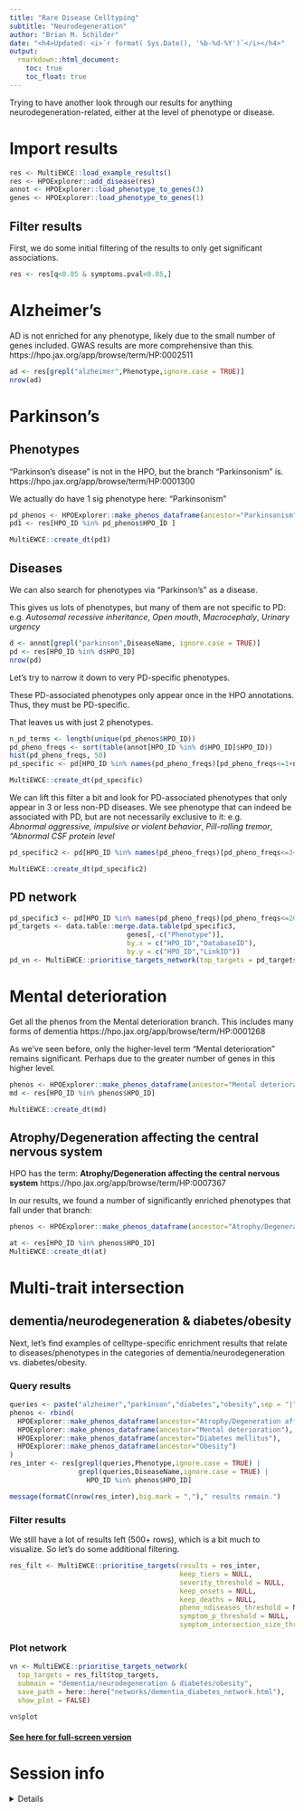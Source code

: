 ```yaml
---
title: "Rare Disease Celltyping"
subtitle: "Neurodegeneration"
author: "Brian M. Schilder"
date: "<h4>Updated: <i>`r format( Sys.Date(), '%b-%d-%Y')`</i></h4>"
output: 
  rmarkdown::html_document:
    toc: true
    toc_float: true
---
```

 

Trying to have another look through our results for anything neurodegeneration-related, either at the level of phenotype or disease.


# Import results 

```r
res <- MultiEWCE::load_example_results()
res <- HPOExplorer::add_disease(res)
annot <- HPOExplorer::load_phenotype_to_genes(3)
genes <- HPOExplorer::load_phenotype_to_genes(1)
```

## Filter results

First, we do some initial filtering of the results to only get significant associations.

```r
res <- res[q<0.05 & symptoms.pval<0.05,]
```


# Alzheimer's

AD is not enriched for any phenotype, likely due to the small number of genes included. GWAS results are more comprehensive than this.
https://hpo.jax.org/app/browse/term/HP:0002511

```r
ad <- res[grepl("alzheimer",Phenotype,ignore.case = TRUE)]
nrow(ad) 
```

# Parkinson's

## Phenotypes

"Parkinson's disease" is not in the HPO, but the branch "Parkinsonism" is.
https://hpo.jax.org/app/browse/term/HP:0001300

We actually do have 1 sig phenotype here: "Parkinsonism"

```r
pd_phenos <- HPOExplorer::make_phenos_dataframe(ancestor="Parkinsonism")
pd1 <- res[HPO_ID %in% pd_phenos$HPO_ID ]

MultiEWCE::create_dt(pd1)
```

## Diseases

We can also search for phenotypes via "Parkinson's" as a disease.

This gives us lots of phenotypes, but many of them are not specific to PD: e.g.
*Autosomal recessive inheritance*, 
*Open mouth*, 
*Macrocephaly*,	
*Urinary urgency*

```r
d <- annot[grepl("parkinson",DiseaseName, ignore.case = TRUE)]
pd <- res[HPO_ID %in% d$HPO_ID] 
nrow(pd)
```

Let's try to narrow it down to very PD-specific phenotypes.

These PD-associated phenotypes only appear once in the HPO annotations. 
Thus, they must be PD-specific.

That leaves us with just 2 phenotypes.

```r
n_pd_terms <- length(unique(pd_phenos$HPO_ID))
pd_pheno_freqs <- sort(table(annot[HPO_ID %in% d$HPO_ID]$HPO_ID))
hist(pd_pheno_freqs, 50)
pd_specific <- pd[HPO_ID %in% names(pd_pheno_freqs)[pd_pheno_freqs<=1+n_pd_terms]]

MultiEWCE::create_dt(pd_specific)
```


We can lift this filter a bit and look for PD-associated phenotypes that only appear in 3 or less non-PD diseases. We see phenotype that can indeed be associated with PD, but are not necessarily exclusive to it: e.g.  
*Abnormal aggressive, impulsive or violent behavior*, 
*Pill-rolling tremor*, 
*"Abnormal CSF protein level* 

```r
pd_specific2 <- pd[HPO_ID %in% names(pd_pheno_freqs)[pd_pheno_freqs<=3+n_pd_terms] ]

MultiEWCE::create_dt(pd_specific2)
```

## PD network

```r
pd_specific3 <- pd[HPO_ID %in% names(pd_pheno_freqs)[pd_pheno_freqs<=20+n_pd_terms] ]
pd_targets <- data.table::merge.data.table(pd_specific3,
                             genes[,-c("Phenotype")],
                             by.x = c("HPO_ID","DatabaseID"),
                             by.y = c("HPO_ID","LinkID"))
pd_vn <- MultiEWCE::prioritise_targets_network(top_targets = pd_targets, mediator_var = list(c(1,2),c(2,3),c(3,4),c(2,4),c(1,4)))
```


# Mental deterioration

Get all the phenos from the Mental deterioration branch. This includes many forms of dementia 
 https://hpo.jax.org/app/browse/term/HP:0001268

As we've seen before, only the higher-level term "Mental deterioration" remains significant. Perhaps due to the greater number of genes in this higher level.

```r
phenos <- HPOExplorer::make_phenos_dataframe(ancestor="Mental deterioration")
md <- res[HPO_ID %in% phenos$HPO_ID]

MultiEWCE::create_dt(md)
```

## Atrophy/Degeneration affecting the central nervous system

HPO has the term: **Atrophy/Degeneration affecting the central nervous system** 
https://hpo.jax.org/app/browse/term/HP:0007367

In our results, we found a number of significantly enriched phenotypes
that fall under that branch:

```r
phenos <- HPOExplorer::make_phenos_dataframe(ancestor="Atrophy/Degeneration affecting the central nervous system")

at <- res[HPO_ID %in% phenos$HPO_ID]
MultiEWCE::create_dt(at)
```

# Multi-trait intersection


## dementia/neurodegeneration & diabetes/obesity

Next, let's find examples of celltype-specific enrichment results that relate to diseases/phenotypes in the categories of dementia/neurodegeneration vs. diabetes/obesity.
 
### Query results

```r
queries <- paste("alzheimer","parkinson","diabetes","obesity",sep = "|")
phenos <- rbind(
  HPOExplorer::make_phenos_dataframe(ancestor="Atrophy/Degeneration affecting the central nervous system"),
  HPOExplorer::make_phenos_dataframe(ancestor="Mental deterioration"),
  HPOExplorer::make_phenos_dataframe(ancestor="Diabetes mellitus"),
  HPOExplorer::make_phenos_dataframe(ancestor="Obesity")
)
res_inter <- res[grepl(queries,Phenotype,ignore.case = TRUE) | 
                 grepl(queries,DiseaseName,ignore.case = TRUE) |
                   HPO_ID %in% phenos$HPO_ID] 

message(formatC(nrow(res_inter),big.mark = ",")," results remain.")
```

### Filter results

We still have a lot of results left (500+ rows), which is a bit much to visualize.
So let's do some additional filtering.

```r
res_filt <- MultiEWCE::prioritise_targets(results = res_inter, 
                                          keep_tiers = NULL,
                                          severity_threshold = NULL,
                                          keep_onsets = NULL, 
                                          keep_deaths = NULL,
                                          pheno_ndiseases_threshold = NULL,
                                          symptom_p_threshold = NULL, 
                                          symptom_intersection_size_threshold = 2)
```

### Plot network

```r
vn <- MultiEWCE::prioritise_targets_network(
  top_targets = res_filt$top_targets, 
  submain = "dementia/neurodegeneration & diabetes/obesity", 
  save_path = here::here("networks/dementia_diabetes_network.html"), 
  show_plot = FALSE)

vn$plot
```

#### [See here for full-screen version](https://neurogenomics.github.io/RareDiseasePrioritisation/networks/dementia_diabetes_network.html)

# Session info 

<details>
```r
sessionInfo()
```
</details>
